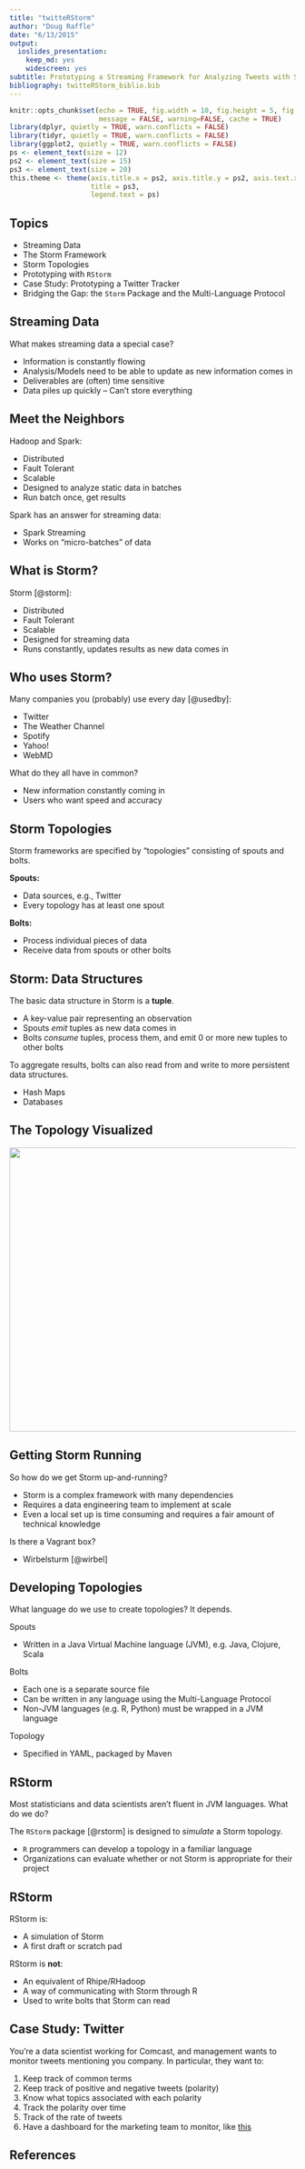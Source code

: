 ```yaml
---
title: "twitteRStorm"
author: "Doug Raffle"
date: "6/13/2015"
output:
  ioslides_presentation:
    keep_md: yes
    widescreen: yes
subtitle: Prototyping a Streaming Framework for Analyzing Tweets with Storm
bibliography: twitteRStorm_biblio.bib
---
```


```r
knitr::opts_chunk$set(echo = TRUE, fig.width = 10, fig.height = 5, fig.align = "center", 
                      message = FALSE, warning=FALSE, cache = TRUE) 
library(dplyr, quietly = TRUE, warn.conflicts = FALSE)
library(tidyr, quietly = TRUE, warn.conflicts = FALSE)
library(ggplot2, quietly = TRUE, warn.conflicts = FALSE)
ps <- element_text(size = 12)
ps2 <- element_text(size = 15)
ps3 <- element_text(size = 20)
this.theme <- theme(axis.title.x = ps2, axis.title.y = ps2, axis.text.x = ps, axis.text.y = ps, 
                    title = ps3,
                    legend.text = ps)
```

## Topics

- Streaming Data
- The Storm Framework
- Storm Topologies
- Prototyping with `RStorm`
- Case Study: Prototyping a Twitter Tracker
- Bridging the Gap: the `Storm` Package and the Multi-Language Protocol

## Streaming Data
What makes streaming data a special case?

- Information is constantly flowing
- Analysis/Models need to be able to update as new information comes in
- Deliverables are (often) time sensitive
- Data piles up quickly -- Can't store everything


## Meet the Neighbors
Hadoop and Spark:

- Distributed
- Fault Tolerant
- Scalable
- Designed to analyze static data in batches
- Run batch once, get results

Spark has an answer for streaming data:

- Spark Streaming
- Works on "micro-batches" of data

## What is Storm?

Storm [@storm]:

- Distributed
- Fault Tolerant
- Scalable
- Designed for streaming data
- Runs constantly, updates results as new data comes in


## Who uses Storm?
Many companies you (probably) use every day [@usedby]:

- Twitter
- The Weather Channel
- Spotify
- Yahoo!
- WebMD

What do they all have in common?

- New information constantly coming in
- Users who want speed and accuracy

## Storm Topologies
Storm frameworks are specified by "topologies" consisting of spouts and bolts.

**Spouts:**

- Data sources, e.g., Twitter
- Every topology has at least one spout

**Bolts:**

- Process individual pieces of data
- Receive data from spouts or other bolts

## Storm: Data Structures
The basic data structure in Storm is a **tuple**.

- A key-value pair representing an observation
- Spouts *emit* tuples as new data comes in
- Bolts *consume* tuples, process them, and emit 0 or more new tuples to other bolts

To aggregate results, bolts can also read from and write to more persistent data structures.

- Hash Maps
- Databases

## The Topology Visualized
<img style="width: 800px; height: 500px; float: center;" src="storm_topology.png">

## Getting Storm Running
So how do we get Storm up-and-running?

- Storm is a complex framework with many dependencies
- Requires a data engineering team to implement at scale
- Even a local set up is time consuming and requires a fair amount of technical knowledge

Is there a Vagrant box?

- Wirbelsturm [@wirbel]

## Developing Topologies
What language do we use to create topologies?  It depends.

Spouts

- Written in a Java Virtual Machine language (JVM), e.g. Java, Clojure, Scala

Bolts

- Each one is a separate source file
- Can be written in any language using the Multi-Language Protocol
- Non-JVM languages (e.g. R, Python) must be wrapped in a JVM language

Topology

- Specified in YAML, packaged by Maven

## RStorm
Most statisticians and data scientists aren't fluent in JVM languages.  What do we do?

The `RStorm` package [@rstorm] is designed to *simulate* a Storm topology.

- `R` programmers can develop a topology in a familiar language
- Organizations can evaluate whether or not Storm is appropriate for their project

## RStorm
RStorm is:

- A simulation of Storm
- A first draft or scratch pad

RStorm is **not**:

- An equivalent of Rhipe/RHadoop
- A way of communicating with Storm through R
- Used to write bolts that Storm can read

## Case Study: Twitter
You're a data scientist working for Comcast, and management wants to monitor tweets mentioning you company.  In particular, they want to:

1. Keep track of common terms
2. Keep track of positive and negative tweets (polarity)
3. Know what topics associated with each polarity
4. Track the polarity over time
5. Track of the rate of tweets
6. Have a dashboard for the marketing team to monitor, like [this](http://raffled.shinyapps.io/comcast_dash)

## References





















